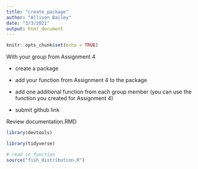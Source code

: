 ```yaml
---
title: "create_package"
author: "Allison Bailey"
date: "3/3/2021"
output: html_document
---
```


```r
knitr::opts_chunk$set(echo = TRUE)
```
With your group from Assignment 4

* create a package

* add your function from Assignment 4 to the package

* add one additional function from each group member (you can use the function you created for Assignment 4)

* submit github link

Review documentation.RMD

```r
library(devtools)

library(tidyverse)
```

```r
# read in function
source("fish_distribution.R")

```

